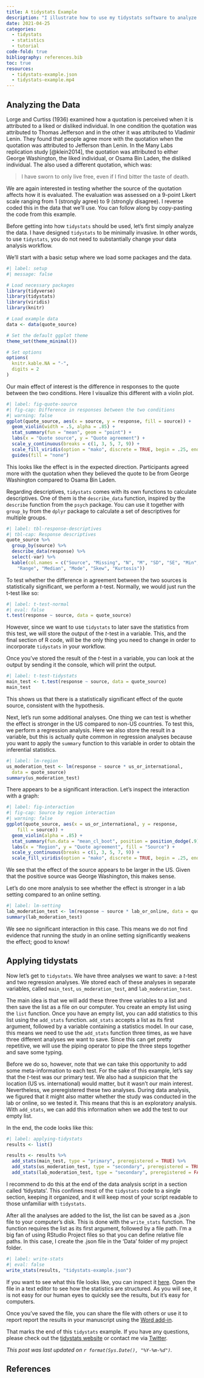 ```yaml
---
title: A tidystats Example
description: "I illustrate how to use my tidystats software to analyze and report the results of a replication study that was part of the Many Labs 1 project."
date: 2021-04-25
categories:
  - tidystats
  - statistics
  - tutorial
code-fold: true
bibliography: references.bib
toc: true
resources:
  - tidystats-example.json
  - tidystats-example.mp4
---
```


## Analyzing the Data

Lorge and Curtiss (1936) examined how a quotation is perceived when it is attributed to a liked or disliked individual. In one condition the quotation was attributed to Thomas Jefferson and in the other it was attributed to Vladimir Lenin. They found that people agree more with the quotation when the quotation was attributed to Jefferson than Lenin. In the Many Labs replication study [@klein2014], the quotation was attributed to either George Washington, the liked individual, or Osama Bin Laden, the disliked individual. The also used a different quotation, which was:

> I have sworn to only live free, even if I find bitter the taste of death.

We are again interested in testing whether the source of the quotation affects how it is evaluated. The evaluation was assessed on a 9-point Likert scale ranging from 1 (strongly agree) to 9 (strongly disagree). I reverse coded this in the data that we'll use. You can follow along by copy-pasting the code from this example.

Before getting into how `tidystats` should be used, let's first simply analyze the data. I have designed `tidystats` to be minimally invasive. In other words, to use `tidystats`, you do not need to substantially change your data analysis workflow.

We'll start with a basic setup where we load some packages and the data.

```r
#| label: setup
#| message: false

# Load necessary packages
library(tidyverse)
library(tidystats)
library(viridis)
library(knitr)

# Load example data
data <- data(quote_source)

# Set the default ggplot theme
theme_set(theme_minimal())

# Set options
options(
  knitr.kable.NA = "-",
  digits = 2
)
```

Our main effect of interest is the difference in responses to the quote between the two conditions. Here I visualize this different with a violin plot.

```r
#| label: fig-quote-source
#| fig-cap: Difference in responses between the two conditions
#| warning: false
ggplot(quote_source, aes(x = source, y = response, fill = source)) +
  geom_violin(width = .5, alpha = .85) +
  stat_summary(fun = "mean", geom = "point") +
  labs(x = "Quote source", y = "Quote agreement") +
  scale_y_continuous(breaks = c(1, 3, 5, 7, 9)) +
  scale_fill_viridis(option = "mako", discrete = TRUE, begin = .25, end = .75) +
  guides(fill = "none")
```

This looks like the effect is in the expected direction. Participants agreed more with the quotation when they believed the quote to be from George Washington compared to Osama Bin Laden.

Regarding descriptives, `tidystats` comes with its own functions to calculate descriptives. One of them is the `describe_data` function, inspired by the `describe` function from the `psych` package. You can use it together with `group_by` from the `dplyr` package to calculate a set of descriptives for multiple groups.

```r
#| label: tbl-response-descriptives
#| tbl-cap: Response descriptives
quote_source %>%
  group_by(source) %>%
  describe_data(response) %>%
  select(-var) %>%
  kable(col.names = c("Source", "Missing", "N", "M", "SD", "SE", "Min", "Max", 
    "Range", "Median", "Mode", "Skew", "Kurtosis")) 
```

To test whether the difference in agreement between the two sources is statistically significant, we perform a *t*-test. Normally, we would just run the t-test like so:

```r
#| label: t-test-normal
#| eval: false
t.test(response ~ source, data = quote_source)
```

However, since we want to use `tidystats` to later save the statistics from this test, we will store the output of the *t*-test in a variable. This, and the final section of R code, will be the only thing you need to change in order to incorporate `tidystats` in your workflow.

Once you've stored the result of the *t*-test in a variable, you can look at the output by sending it the console, which will print the output.

```r
#| label: t-test-tidystats
main_test <- t.test(response ~ source, data = quote_source)
main_test
```

This shows us that there is a statistically significant effect of the quote source, consistent with the hypothesis.

Next, let's run some additional analyses. One thing we can test is whether the effect is stronger in the US compared to non-US countries. To test this, we perform a regression analysis. Here we also store the result in a variable, but this is actually quite common in regression analyses because you want to apply the `summary` function to this variable in order to obtain the inferential statistics.

```r
#| label: lm-region
us_moderation_test <- lm(response ~ source * us_or_international, 
  data = quote_source)
summary(us_moderation_test)
```

There appears to be a significant interaction. Let's inspect the interaction with a graph:

```r
#| label: fig-interaction
#| fig-cap: Source by region interaction
#| warning: false
ggplot(quote_source, aes(x = us_or_international, y = response, 
    fill = source)) +
  geom_violin(alpha = .85) +
  stat_summary(fun.data = "mean_cl_boot", position = position_dodge(.9)) +
  labs(x = "Region", y = "Quote agreement", fill = "Source") +
  scale_y_continuous(breaks = c(1, 3, 5, 7, 9)) +
  scale_fill_viridis(option = "mako", discrete = TRUE, begin = .25, end = .75)
```

We see that the effect of the source appears to be larger in the US. Given that the positive source was George Washington, this makes sense.

Let's do one more analysis to see whether the effect is stronger in a lab setting compared to an online setting.

```r
#| label: lm-setting
lab_moderation_test <- lm(response ~ source * lab_or_online, data = quote_source)
summary(lab_moderation_test)
```

We see no significant interaction in this case. This means we do not find evidence that running the study in an online setting significantly weakens the effect; good to know!

## Applying tidystats

Now let's get to `tidystats`. We have three analyses we want to save: a *t*-test and two regression analyses. We stored each of these analyses in separate variables, called `main_test`, `us_moderation_test`, and `lab_moderation_test`.

The main idea is that we will add these three three variables to a list and then save the list as a file on our computer. You create an empty list using the `list` function. Once you have an empty list, you can add statistics to this list using the `add_stats` function. `add_stats` accepts a list as its first argument, followed by a variable containing a statistics model. In our case, this means we need to use the `add_stats` function three times, as we have three different analyses we want to save. Since this can get pretty repetitive, we will use the piping operator to pipe the three steps together and save some typing.

Before we do so, however, note that we can take this opportunity to add some meta-information to each test. For the sake of this example, let's say that the *t*-test was our primary test. We also had a suspicion that the location (US vs. international) would matter, but it wasn't our main interest. Nevertheless, we preregistered these two analyses. During data analysis, we figured that it might also matter whether the study was conducted in the lab or online, so we tested it. This means that this is an exploratory analysis. With `add_stats`, we can add this information when we add the test to our empty list.

In the end, the code looks like this:

```r
#| label: applying-tidystats
results <- list()

results <- results %>%
  add_stats(main_test, type = "primary", preregistered = TRUE) %>%
  add_stats(us_moderation_test, type = "secondary", preregistered = TRUE) %>%
  add_stats(lab_moderation_test, type = "secondary", preregistered = FALSE)
```

I recommend to do this at the end of the data analysis script in a section called 'tidystats'. This confines most of the `tidystats` code to a single section, keeping it organized, and it will keep most of your script readable to those unfamiliar with `tidystats`.

After all the analyses are added to the list, the list can be saved as a .json file to your computer's disk. This is done with the `write_stats` function. The function requires the list as its first argument, followed by a file path. I'm a big fan of using RStudio Project files so that you can define relative file paths. In this case, I create the .json file in the 'Data' folder of my project folder.

```r
#| label: write-stats
#| eval: false
write_stats(results, "tidystats-example.json")
```

If you want to see what this file looks like, you can inspect it [here](tidystats-example.json "tidystats JSON file example"). Open the file in a text editor to see how the statistics are structured. As you will see, it is not easy for our human eyes to quickly see the results, but it's easy for computers.

Once you've saved the file, you can share the file with others or use it to report report the results in your manuscript using the [Word add-in](https://www.tidystats.io/word-add-in.html "tidystats Word add-in").

That marks the end of this `tidystats` example. If you have any questions, please check out the [tidystats website](https://tidystats.io) or contact me via [Twitter](https://twitter.com/tidystats).

*This post was last updated on `r format(Sys.Date(), "%Y-%m-%d")`.*

## References
